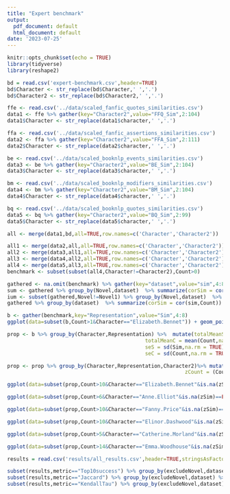 ```yaml
---
title: "Expert benchmark"
output:
  pdf_document: default
  html_document: default
date: '2023-07-25'
---
```


```r
knitr::opts_chunk$set(echo = TRUE)
library(tidyverse)
library(reshape2)
```

```r
bd = read.csv('expert-benchmark.csv',header=TRUE)
bd$Character <- str_replace(bd$Character,' ','.')
bd$Character2 <- str_replace(bd$Character2,' ','.')
```
```r
ffe <- read.csv('../data/scaled_fanfic_quotes_similarities.csv')
data1 <- ffe %>% gather(key="Character2",value="FFQ_Sim",2:104)
data1$Character <- str_replace(data1$character,' ','.')
```

```r
ffa <- read.csv('../data/scaled_fanfic_assertions_similarities.csv')
data2 <- ffa %>% gather(key="Character2",value="FFA_Sim",2:111)
data2$Character <- str_replace(data2$character,' ','.')
```

```r
be <- read.csv('../data/scaled_booknlp_events_similarities.csv')
data3 <- be %>% gather(key="Character2",value="BE_Sim",2:104)
data3$Character <- str_replace(data3$character,' ','.')
```

```r
bm <- read.csv('../data/scaled_booknlp_modifiers_similarities.csv')
data4 <- bm %>% gather(key="Character2",value="BM_Sim",2:104)
data4$Character <- str_replace(data4$character,' ','.')
```

```r
bq <- read.csv('../data/scaled_booknlp_quotes_similarities.csv')
data5 <- bq %>% gather(key="Character2",value="BQ_Sim",2:99)
data5$Character <- str_replace(data5$character,' ','.')
```

```r
all <- merge(data1,bd,all=TRUE,row.names=c('Character','Character2'))
```
```r
all1 <- merge(data2,all,all=TRUE,row.names=c('Character','Character2'))
all2 <- merge(data3,all1,all=TRUE,row.names=c('Character','Character2'))
all3 <- merge(data4,all2,all=TRUE,row.names=c('Character','Character2'))
all4 <- merge(data5,all3,all=TRUE,row.names=c('Character','Character2'))
benchmark <- subset(subset(all4,Character!=Character2),Count>0)
```

```r
gathered <- na.omit(benchmark) %>% gather(key="dataset",value="sim",4:8)
sum <- gathered %>% group_by(Novel,dataset)  %>% summarize(corSim = cor(sim,Count))
ium <- subset(gathered,Novel!=Novel1) %>% group_by(Novel,dataset)  %>% summarize(corSim = cor(sim,Count))
gathered %>% group_by(dataset)  %>% summarize(corSim = cor(sim,Count))
```

```r
b <- gather(benchmark,key="Representation",value="Sim",4:8)
ggplot(data=subset(b,Count>1&Character=="Elizabeth.Bennet")) + geom_point(aes(x=reorder(Character2,Count),y=Sim)) + geom_point(aes(x=reorder(Character2,Count),y=Count,color="blue")) + facet_wrap(~Representation) + theme(axis.text.x = element_text(angle = 90, vjust = 0.5, hjust=1))
```

```r
prop <- b %>% group_by(Character,Representation) %>%  mutate(totalMeanS = mean(Sim,na.rm = TRUE),
                                             totalMeanC = mean(Count,na.rm = TRUE),
                                             seS = sd(Sim,na.rm = TRUE),
                                             seC = sd(Count,na.rm = TRUE))

prop <- prop %>% group_by(Character,Representation,Character2)%>% mutate(zSim = (Sim-totalMeanS)/seS,
                                                          zCount = (Count-totalMeanC)/seC)
```

```r
ggplot(data=subset(prop,Count>10&Character=="Elizabeth.Bennet"&is.na(zSim)==FALSE),aes(color=Representation)) + geom_point(aes(x=reorder(Character2,zCount),y=zSim)) + geom_point(aes(x=reorder(Character2,zCount),y=zCount,shape="star",color="purple")) + theme(axis.text.x = element_text(angle = 90, vjust = 0.5, hjust=1))
```

```r
ggplot(data=subset(prop,Count>6&Character=="Anne.Elliot"&is.na(zSim)==FALSE),aes(color=Representation)) + geom_point(aes(x=reorder(Character2,zCount),y=zSim)) + geom_point(aes(x=reorder(Character2,zCount),y=zCount,shape="star",color="purple")) + theme(axis.text.x = element_text(angle = 90, vjust = 0.5, hjust=1))
```

```r
ggplot(data=subset(prop,Count>10&Character=="Fanny.Price"&is.na(zSim)==FALSE),aes(color=Representation)) + geom_point(aes(x=reorder(Character2,zCount),y=zSim)) + geom_point(aes(x=reorder(Character2,zCount),y=zCount,shape="star",color="purple")) + theme(axis.text.x = element_text(angle = 90, vjust = 0.5, hjust=1))
```

```r
ggplot(data=subset(prop,Count>10&Character=="Elinor.Dashwood"&is.na(zSim)==FALSE),aes(color=Representation)) + geom_point(aes(x=reorder(Character2,zCount),y=zSim)) + geom_point(aes(x=reorder(Character2,zCount),y=zCount,shape="star",color="purple")) + theme(axis.text.x = element_text(angle = 90, vjust = 0.5, hjust=1))
```

```r
ggplot(data=subset(prop,Count>5&Character=="Catherine.Morland"&is.na(zSim)==FALSE),aes(color=Representation)) + geom_point(aes(x=reorder(Character2,zCount),y=zSim)) + geom_point(aes(x=reorder(Character2,zCount),y=zCount,shape="star",color="purple")) + theme(axis.text.x = element_text(angle = 90, vjust = 0.5, hjust=1))
```

```r
ggplot(data=subset(prop,Count>14&Character=="Emma.Woodhouse"&is.na(zSim)==FALSE),aes(color=Representation)) + geom_point(aes(x=reorder(Character2,zCount),y=zSim)) + geom_point(aes(x=reorder(Character2,zCount),y=zCount,shape="star",color="purple")) + theme(axis.text.x = element_text(angle = 90, vjust = 0.5, hjust=1))
```

```r
results = read.csv('results/all_results.csv',header=TRUE,stringsAsFactors = FALSE)
```

```r
subset(results,metric=="Top10success") %>% group_by(excludeNovel,dataset) %>% summarize(meanTop10 = mean(result))
subset(results,metric=="Jaccard") %>% group_by(excludeNovel,dataset) %>% summarize(meanJaccard = mean(result))
subset(results,metric=="KendallTau") %>% group_by(excludeNovel,dataset) %>% summarize(meanTau = mean(result))
```
